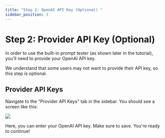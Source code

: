 ```yaml
---
title: "Step 2: OpenAI API Key (Optional) "
sidebar_position: 3
---
```



# Step 2: Provider API Key (Optional)

In order to use the built-in prompt tester (as shown later in the tutorial), you'll need to provide your OpenAI API key.

We understand that some users may not want to provide their API key, so this step is optional.

## Provider API Keys
Navigate to the "Provider API Keys" tab in the sidebar. You should see a screen like this:

<img src={ProviderApiKeysImg} />

Here, you can enter your OpenAI API key. Make sure to save. You're ready to continue!